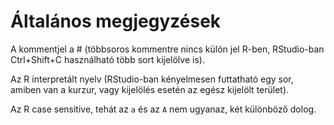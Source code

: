 # Általános megjegyzések

A kommentjel a # (többsoros kommentre nincs külön jel R-ben, RStudio-ban Ctrl+Shift+C használható több sort kijelölve is).

Az R interpretált nyelv (RStudio-ban kényelmesen futtatható egy sor, amiben van a kurzur, vagy kijelölés esetén az egész kijelölt terület).

Az R case sensitive, tehát az `a` és az `A` nem ugyanaz, két különböző dolog.
